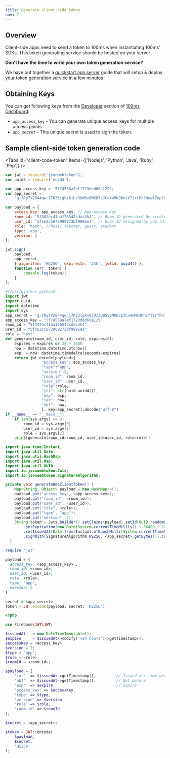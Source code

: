 ```yaml
---
title: Generate client-side token
nav: 7
---
```


## Overview

Client-side apps need to send a token to 100ms when instantiating 100ms' SDKs. This token generating service should be hosted on your server

<Note>

**Don't have the time to write your own token generation service?**

We have put together a [quickstart app server](/v2/server-side/100ms-quickstart-app-server) guide that will setup & deploy your token generation service in a few minutes

</Note>

## Obtaining Keys

You can get following keys from the [Developer](https://dashboard.100ms.live/developer) section of [100ms Dashboard](https://dashboard.100ms.live):

-   `app_access_key` - You can generate unique access_keys for multiple access points
-   `app_secret` - This unique secret is used to sign the token.

## Sample client-side token generation code

<Tabs id="client-code-token" items={['Nodejs', 'Python', 'Java', 'Ruby', 'Php']} />

<Tab id='client-code-token-0'>

```javascript
var jwt = require('jsonwebtoken');
var uuid4 = require('uuid4');

var app_access_key = '5f74558a7ef1723ded60a129';
var app_secret =
    'g-fRy7V2844qw_17KZ3igkx8jUz3UW5v0MKD7pJCa4wMKJWniY7irfFx38ewAZup2QtAwu5IIVCv5Vkn1Y5QVjukd0JSByTzatvTaphHnctSIHDqXNp0b-lSoxpePZpFnnd-9bTe0QTWsCGEhjra9Yncc-MbJ1J7gl_nIkfGzpM=';

var payload = {
    access_key: app_access_key, // App Access Key
    room_id: '5f342ec41aa126542cdas3h4', // Room ID generated by createRoom API
    user_id: '5fc62c5872909272bf9995e1', // User ID assigned by you (different from 100ms' assigned id)
    role: 'host', //host, teacher, guest, student
    type: 'app',
    version: 2
};

jwt.sign(
    payload,
    app_secret,
    { algorithm: 'HS256', expiresIn: '24h', jwtid: uuid4() },
    function (err, token) {
        console.log(token);
    }
);
```

</Tab>

<Tab id='client-code-token-1'>

```python
#!/usr/bin/env python3
import jwt
import uuid
import datetime
import sys
app_secret = "g-fRy7V2844qw_17KZ3igkx8jUz3UW5v0MKD7pJCa4wMKJWniY7irfFx38ewAZup2QtAwu5IIVCv5Vkn1Y5QVjukd0JSByTzatvTaphHnctSIHDqXNp0b-lSoxpePZpFnnd-9bTe0QTWsCGEhjra9Yncc-MbJ1J7gl_nIkfGzpM="
app_access_key = "5f74558a7ef1723ded60a129"
room_id = "5f342ec41aa126542cdas3h4"
user_id = "5fc62c5872909272bf9995e1"
role = "host"
def generate(room_id, user_id, role, expires=0):
    expires = expires or 24 * 3600
    now = datetime.datetime.utcnow()
    exp  = now+ datetime.timedelta(seconds=expires)
    return jwt.encode(payload={
                "access_key": app_access_key,
                "type":"app",
                "version":2,
                "room_id": room_id,
                "user_id": user_id,
                "role":role,
                "jti": str(uuid.uuid4()),
                "exp": exp,
                "iat": now,
                "nbf": now,
                }, key=app_secret).decode("utf-8")
if __name__ == "__main__":
    if len(sys.argv) == 3:
        room_id = sys.argv[0]
        user_id = sys.argv[1]
        role = sys.argv[2]
    print(generate(room_id=room_id, user_id=user_id, role=role))
```

</Tab>

<Tab id='client-code-token-2'  >

```java
import java.time.Instant;
import java.util.Date;
import java.util.HashMap;
import java.util.Map;
import java.util.UUID;
import io.jsonwebtoken.Jwts;
import io.jsonwebtoken.SignatureAlgorithm;

private void generateHmsClientToken() {
    Map<String, Object> payload = new HashMap<>();
    payload.put("access_key", <app_access_key>);
    payload.put("room_id", <room_id>);
    payload.put("user_id", <user_id>);
    payload.put("role", <role>);
    payload.put("type", "app");
    payload.put("version", 2);
    String token = Jwts.builder().setClaims(payload).setId(UUID.randomUUID().toString())
        .setExpiration(new Date(System.currentTimeMillis() + 86400 * 1000))
        .setIssuedAt(Date.from(Instant.ofEpochMilli(System.currentTimeMillis() - 60000)))
        .signWith(SignatureAlgorithm.HS256, <app_secret>.getBytes()).compact();
  }
```

</Tab>

<Tab id='client-code-token-3'  >

```ruby
require 'jwt'

payload = {
  access_key: <app_access_key> ,
  room_id: <room_id>,
  user_id: <user_id>,
  role: <role>,
  type: "app",
  version: 2
}

secret = <app_secret>
token = JWT.encode(payload, secret, 'HS256')
```

</Tab>

<Tab id='client-code-token-4'>

```php
<?php

use Firebase\JWT\JWT;

$issuedAt   = new DateTimeImmutable();
$expire     = $issuedAt->modify('+24 hours')->getTimestamp();
$accessKey = <access_key>;
$version = 2;
$type = "app";
$role = <role>;
$roomId = <room_id>;

$payload = [
    'iat'  => $issuedAt->getTimestamp(),         // Issued at: time when the token was generated
    'nbf'  => $issuedAt->getTimestamp(),         // Not before
    'exp'  => $expire,                           // Expire
    'access_key' => $accessKey,
    'type' => $type,
    'version' => $version,
    'role' => $role,
    'room_id' => $roomId
];

$secret = <app_secret>;

$token = JWT::encode(
    $payload,
    $secret,
    'HS256'
);
```

</Tab>
